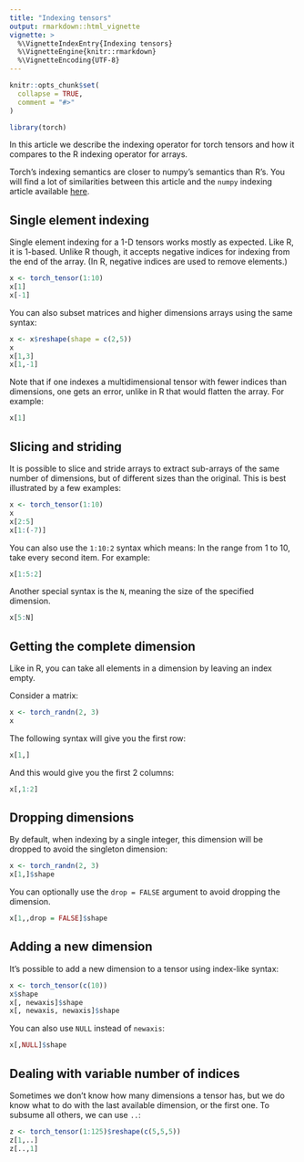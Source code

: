 ```yaml
---
title: "Indexing tensors"
output: rmarkdown::html_vignette
vignette: >
  %\VignetteIndexEntry{Indexing tensors}
  %\VignetteEngine{knitr::rmarkdown}
  %\VignetteEncoding{UTF-8}
---
```


```r
knitr::opts_chunk$set(
  collapse = TRUE,
  comment = "#>"
)
```

```r
library(torch)
```

In this article we describe the indexing operator for
torch tensors and how it compares to the R indexing
operator for arrays.

Torch's indexing semantics are closer to numpy's semantics than R's. You will find a lot of similarities between this article and the `numpy` indexing article available [here](https://docs.scipy.org/doc/numpy-1.10.0/user/basics.indexing.html).

## Single element indexing

Single element indexing for a 1-D tensors works mostly as expected. Like R, it is 1-based. Unlike R though, it accepts negative
indices for indexing from the end of the array. (In R, negative indices are used to remove elements.)

```r
x <- torch_tensor(1:10)
x[1]
x[-1]
```
You can also subset matrices and higher dimensions arrays using the same syntax:

```r
x <- x$reshape(shape = c(2,5))
x
x[1,3]
x[1,-1]
```
Note that if one indexes a multidimensional tensor with 
fewer indices than dimensions, one gets an error, unlike in R that would flatten the array. For example:

```r
x[1]
```

## Slicing and striding

It is possible to slice and stride arrays to extract sub-arrays of the same number of dimensions, but of different sizes than the original. This is best illustrated by a few examples:

```r
x <- torch_tensor(1:10)
x
x[2:5]
x[1:(-7)]
```
You can also use the `1:10:2` syntax which means: In the range from 1 to 10, take every second item. For example:

```r
x[1:5:2]
```

Another special syntax is the `N`, meaning the size of the specified dimension.

```r
x[5:N]
```

## Getting the complete dimension

Like in R, you can take all elements in a dimension by leaving an index empty.

Consider a matrix:

```r
x <- torch_randn(2, 3)
x
```

The following syntax will give you the first row:

```r
x[1,]
```

And this would give you the first 2 columns:

```r
x[,1:2]
```

## Dropping dimensions

By default, when indexing by a single integer, this dimension will be dropped to
avoid the singleton dimension:

```r
x <- torch_randn(2, 3)
x[1,]$shape
```
You can optionally use the `drop = FALSE` argument to avoid dropping the dimension.

```r
x[1,,drop = FALSE]$shape
```
## Adding a new dimension

It's possible to add a new dimension to a tensor using index-like syntax:

```r
x <- torch_tensor(c(10))
x$shape
x[, newaxis]$shape
x[, newaxis, newaxis]$shape
```
You can also use `NULL` instead of `newaxis`:

```r
x[,NULL]$shape
```

## Dealing with variable number of indices

Sometimes we don't know how many dimensions a tensor has, but we do know what to do with the last available dimension, or the first one. To subsume all others, we can use `..`:

```r
z <- torch_tensor(1:125)$reshape(c(5,5,5))
z[1,..]
z[..,1]
```
